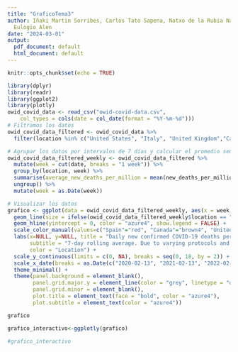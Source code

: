 ```yaml
---
title: "GraficoTema3"
author: Iñaki Martin Sorribes, Carlos Tato Sapena, Natxo de la Rubia Navarro, Nicolás
  Eulogio Alen
date: "2024-03-01"
output:
  pdf_document: default
  html_document: default
---
```


```r
knitr::opts_chunk$set(echo = TRUE)
```


```r
library(dplyr)
library(readr)
library(ggplot2)
library(plotly)
owid_covid_data <- read_csv("owid-covid-data.csv", 
    col_types = cols(date = col_date(format = "%Y-%m-%d")))
# Filtramos los datos
owid_covid_data_filtered <- owid_covid_data %>%
  filter(location %in% c("United States", "Italy", "United Kingdom","Canada","Japan","Spain", "Germany", "France"))

# Agrupar los datos por intervalos de 7 días y calcular el promedio semanal de nuevas muertes confirmadas por millón de personas para cada país
owid_covid_data_filtered_weekly <- owid_covid_data_filtered %>%
  mutate(week = cut(date, breaks = "1 week")) %>%
  group_by(location, week) %>%
  summarise(average_new_deaths_per_million = mean(new_deaths_per_million, na.rm = TRUE)) %>%
  ungroup() %>%
  mutate(week = as.Date(week))

# Visualizar los datos
grafico <- ggplot(data = owid_covid_data_filtered_weekly, aes(x = week, y = average_new_deaths_per_million, color = location)) +
  geom_line(size = ifelse(owid_covid_data_filtered_weekly$location == "Spain", 1, 0.5)) +
  geom_hline(yintercept = 0, color = "azure4", show.legend = FALSE) +
  scale_color_manual(values=c("Spain"="red", "Canada"="brown4", "United States"="purple", "Italy"="cadetblue2", "France"="yellow", "Germany"="chartreuse3", "Japan"="grey", "United Kingdom"="pink"))+
  labs(x=NULL, y=NULL, title = "Daily new confirmed COVID-19 deaths per million people",
       subtitle = "7-day rolling average. Due to varying protocols and challenges in the attribution of the cause of death, the number of confirmed deaths may not accurately represent the true number of deaths caused by COVID-19.",
       color = "Location") +
  scale_y_continuous(limits = c(0, NA), breaks = seq(0, 18, by = 2)) +
  scale_x_date(breaks = as.Date(c("2020-02-13", "2021-02-13", "2022-02-13", "2023-02-13", "2024-02-28")), date_labels = "%b %d, %Y", limits = c(as.Date("2020-02-12"), as.Date("2024-02-28"))) +
  theme_minimal() +
  theme(panel.background = element_blank(),
        panel.grid.major.y = element_line(color = "grey", linetype = "dashed"),
        panel.grid.minor = element_blank(),
        plot.title = element_text(face = "bold", color = "azure4"),  
        plot.subtitle = element_text(color = "azure4")) 

grafico

grafico_interactivo<-ggplotly(grafico)

#grafico_interactivo

```


